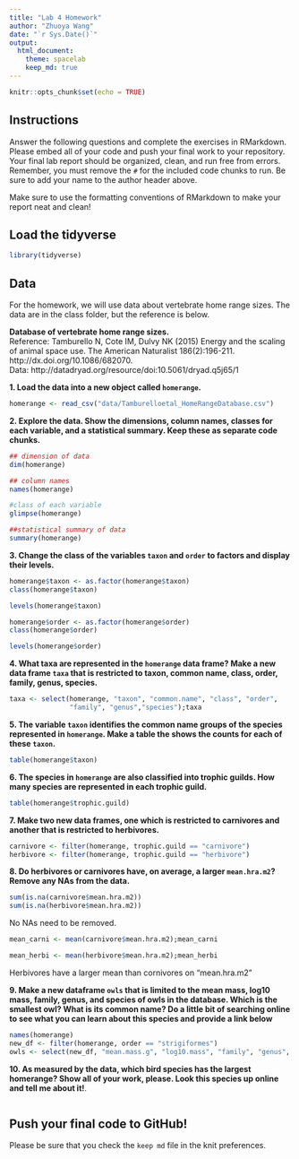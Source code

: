 ```yaml
---
title: "Lab 4 Homework"
author: "Zhuoya Wang"
date: "`r Sys.Date()`"
output:
  html_document: 
    theme: spacelab
    keep_md: true
---
```


```r
knitr::opts_chunk$set(echo = TRUE)
```

## Instructions
Answer the following questions and complete the exercises in RMarkdown. Please embed all of your code and push your final work to your repository. Your final lab report should be organized, clean, and run free from errors. Remember, you must remove the `#` for the included code chunks to run. Be sure to add your name to the author header above.  

Make sure to use the formatting conventions of RMarkdown to make your report neat and clean!  

## Load the tidyverse
```r
library(tidyverse)
```

## Data
For the homework, we will use data about vertebrate home range sizes. The data are in the class folder, but the reference is below.  

**Database of vertebrate home range sizes.**  
Reference: Tamburello N, Cote IM, Dulvy NK (2015) Energy and the scaling of animal space use. The American Naturalist 186(2):196-211. http://dx.doi.org/10.1086/682070.  
Data: http://datadryad.org/resource/doi:10.5061/dryad.q5j65/1  

**1. Load the data into a new object called `homerange`.**
```r
homerange <- read_csv("data/Tamburelloetal_HomeRangeDatabase.csv")
```

**2. Explore the data. Show the dimensions, column names, classes for each variable, and a statistical summary. Keep these as separate code chunks.**  

```r
## dimension of data
dim(homerange)
```

```r
## column names
names(homerange)
```

```r
#class of each variable
glimpse(homerange)
```



```r
##statistical summary of data
summary(homerange)
```

**3. Change the class of the variables `taxon` and `order` to factors and display their levels.**  
```r
homerange$taxon <- as.factor(homerange$taxon)
class(homerange$taxon)

```



```r
levels(homerange$taxon)
```






```r
homerange$order <- as.factor(homerange$order)
class(homerange$order)

```


```r
levels(homerange$order)
```


**4. What taxa are represented in the `homerange` data frame? Make a new data frame `taxa` that is restricted to taxon, common name, class, order, family, genus, species.**  

```r
taxa <- select(homerange, "taxon", "common.name", "class", "order",
               "family", "genus","species");taxa
```


**5. The variable `taxon` identifies the common name groups of the species represented in `homerange`. Make a table the shows the counts for each of these `taxon`.**  
```r
table(homerange$taxon)

```

**6. The species in `homerange` are also classified into trophic guilds. How many species are represented in each trophic guild.**  
```r
table(homerange$trophic.guild)

```

**7. Make two new data frames, one which is restricted to carnivores and another that is restricted to herbivores.**  
```r
carnivore <- filter(homerange, trophic.guild == "carnivore")
herbivore <- filter(homerange, trophic.guild == "herbivore")
```


**8. Do herbivores or carnivores have, on average, a larger `mean.hra.m2`? Remove any NAs from the data.**  
```r
sum(is.na(carnivore$mean.hra.m2))
sum(is.na(herbivore$mean.hra.m2))

```

No NAs need to be removed. 

```r
mean_carni <- mean(carnivore$mean.hra.m2);mean_carni

mean_herbi <- mean(herbivore$mean.hra.m2);mean_herbi
```

Herbivores have a larger mean than cornivores on "mean.hra.m2"




**9. Make a new dataframe `owls` that is limited to the mean mass, log10 mass, family, genus, and species of owls in the database. Which is the smallest owl? What is its common name? Do a little bit of searching online to see what you can learn about this species and provide a link below** 
```r
names(homerange)
new_df <- filter(homerange, order == "strigiformes")
owls <- select(new_df, "mean.mass.g", "log10.mass", "family", "genus", "species");owls

```



**10. As measured by the data, which bird species has the largest homerange? Show all of your work, please. Look this species up online and tell me about it!**.  
```r

```



## Push your final code to GitHub!
Please be sure that you check the `keep md` file in the knit preferences.   